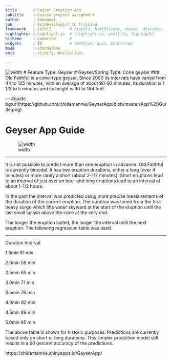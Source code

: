 ```yaml
---
title       : Geyser Eruption App
subtitle    : Course project assignment 
author      : Emmanuel
job         : Epidemiologist In Training
framework   : io2012        # {io2012, html5slides, shower, dzslides, ...}
highlighter : highlight.js  # {highlight.js, prettify, highlight}
hitheme     : tomorrow      # 
widgets     : []            # {mathjax, quiz, bootstrap}
mode        : standalone
knit        : slidify::knit2slides

---
```


![width](kc_of.jpg)
# Feature Type: Geyser 
# Geyser/Spring Type: Cone geyser
### Old Faithful is a cone-type geyser. Since 2000 its intervals have varied from 44 to 125 minutes, with an average of about 90-92 minutes, its duration is 1 1/2 to 5 minutes and its height is 90 to 184 feet.


--- #guide bg:url(https://github.com/chidemannie/GeyserApp/blob/master/App%20Guide.png)

# Geyser App Guide
![width](AppGuide.png)

--- 

It is not possible to predict more than one eruption in advance. Old Faithful is currently bimodal. It has two eruption durations, either a long (over 4 minutes) or more rarely a short (about 2-1/2 minutes). Short eruptions lead to an interval of just over an hour and long eruptions lead to an interval of about 1-1/2 hours. 

In the past the interval was predicted using more precise measurements of the duration of the current eruption. The duration was timed from the first heavy surge which lifts water skyward at the start of the eruption until the last small splash above the cone at the very end. 

The longer the eruption lasted, the longer the interval until the next eruption. The following regression table was used. 

---

Duration Interval 
<p> 1.5min 51 min </p>
<p> 2.0min 58 min </p>
<p> 2.5min 65 min </p>
<p> 3.0min 71 min </p>
<p> 3.5min 76 min </p>
<p> 4.0min 82 min </p>
<p> 4.5min 89 min </p>
<p> 5.0min 95 min </p>
The above table is shown for historic purposes. Predictions are currently based only on short or long durations. This simpler prediction model still results in a 90 percent accuracy of the predictions. 

https://chidemannie.shinyapps.io/GeyserApp/




